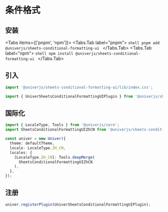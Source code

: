 
# 条件格式

<BadgeGroup values={[UniverTypes.SHEET]} value={UniverTypes.SHEET} />

## 安装

<Tabs items={['pnpm', 'npm']}>
  <Tabs.Tab label="pnpm">
    ```shell
    pnpm add @univerjs/sheets-conditional-formatting-ui
    ```
  </Tabs.Tab>
  <Tabs.Tab label="npm">
    ```shell
    npm install @univerjs/sheets-conditional-formatting-ui
    ```
  </Tabs.Tab>
</Tabs>

## 引入

```typescript
import '@univerjs/sheets-conditional-formatting-ui/lib/index.css';

import { UniverSheetsConditionalFormattingUIPlugin } from '@univerjs/sheets-conditional-formatting-ui';
```

## 国际化

```typescript
import { LocaleType, Tools } from '@univerjs/core';
import SheetsConditionalFormattingUIZhCN from '@univerjs/sheets-conditional-formatting-ui/locale/zh-CN';

const univer = new Univer({
  theme: defaultTheme,
  locale: LocaleType.ZH_CN,
  locales: {
    [LocaleType.ZH_CN]: Tools.deepMerge(
      SheetsConditionalFormattingUIZhCN
    ),
  },
});
```

## 注册

```typescript
univer.registerPlugin(UniverSheetsConditionalFormattingUIPlugin);
```
